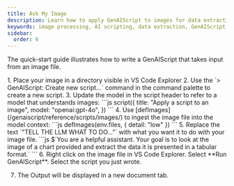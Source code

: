 ```yaml
---
title: Ask My Image
description: Learn how to apply GenAIScript to images for data extraction and analysis using AI models.
keywords: image processing, AI scripting, data extraction, GenAIScript, visual analysis
sidebar:
  order: 6
---
```


The quick-start guide illustrates how to write a GenAIScript that takes input from an image file.

<Steps>
1. Place your image in a directory visible in VS Code Explorer
2. Use the `> GenAIScript: Create new script...` command in the command palette to create a new script.
3. Update the model in the script header to refer to a model that understands images:
    ```js
    script({
        title: "Apply a script to an image",
        model: "openai:gpt-4o",
    })
    ```
4. Use [defImages](/genaiscript/reference/scripts/images/) to ingest the image file into the model context:
    ```js
    defImages(env.files, { detail: "low" })
    ```
5. Replace the text `"TELL THE LLM WHAT TO DO..."` with what you want it to do with your image file.
    ```js
    $`You are a helpful assistant. 
    Your goal is to look at the image of a chart provided
    and extract the data it is presented in a tabular format.`
    ```
6. Right click on the image file in VS Code Explorer. Select **Run GenAIScript**. Select the script you just wrote.

7. The Output will be displayed in a new document tab.

</Steps>